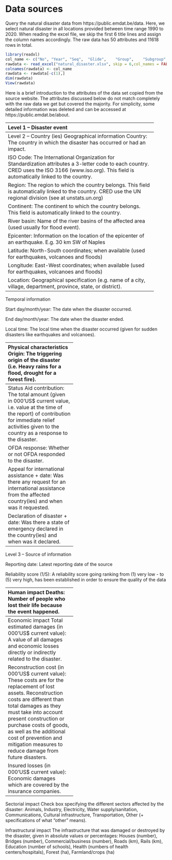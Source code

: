 # Data sources

Query the natural disaster data from https://public.emdat.be/data. Here, we select natural disaster in all locations provided between time range 1990 to 2020. When reading the excel file, we skip the first 6 title lines and assign the column names accordingly. The raw data has 50 attributes and 11618 rows in total. 
```r
library(readxl)
col_name <- c("No",	"Year",	"Seq",	"Glide",	"Group",	"Subgroup",	 "Type", "Subtype",	"Subsubtype",	"Name",	"Country", "ISO",	"Region", "Continent",	"Location",	"Origin",	"Associated_Dis",	"Associated_Dis2","Response","Appeal","Declaration",	"Aid","DM_Value","DM_Scale","Latitude","Longitude","Local_Time","River_Basin","Start_Year","Start_Month","Start_Day","End_Year", "End_Month",	"End_Day", "Total_Deaths","No_Injured",	"No_Affected",	"No_Homeless",	"Total_Affected",	"Reconstruction_Costs", "Reconstruction_Costs_Adjusted", "Insured_Damages",	"Insured_Damages_Adjusted",	"Total_Damages",	"Total_Damages_Adjusted",	"CPI",	"Adm_Level", "Admin1_Code",	"Admin2_Code",	"Geo_Locations")
rawdata <- read_excel("natural_disaster.xlsx", skip = 6,col_names = FALSE) 
colnames(rawdata) <- col_name
rawdata <- rawdata[-c(1),]
dim(rawdata) 
View(rawdata)
```


Here is a brief introduction to the attributes of the data set copied from the source website. The attributes discussed below do not match completely with the raw data we get but covered the majority. For simplicity, some detailed information was deleted and can be accessed at https://public.emdat.be/about. 


-----------------------------------------------------------------
Level 1 – Disaster event

Disaster Number: A unique 8 digit disaster number is generated for each disaster event.

Disaster group: Two main groups of disasters are distinguished in EM-DAT: natural disasters and technological disasters.

Disaster sub-group: The natural disaster category is divided into 6 sub-groups: Biological, Geophysical, Climatological, Hydrological, Meteorological and Extra-terrestrial disasters.

Disaster type: 1 main disaster type is identified per event.

Disaster sub-type: Subdivision related to the disaster type.

Disaster sub-sub-type: Any appropriate sub-division of the disaster sub-type (not applicable for all disaster sub-types).

Event name: Any specification related to the disaster which allow its identification (i.e. “Mitch” for the name of storm, “Boeing 707” for the type of plane in an air crash, name of the diseases such as “Cholera” for an epidemic, “Etna” for the name of the volcano, etc.)

Glide Number: The GLobal IDEntifier number (GLIDE; further information available on www.glidenumber.net) is a globally common Unique ID code for disasters intended to facilitate linkages between records in diverse disaster databases and disaster exchange information websites such as ReliefWeb.

DFO/GVP/USGS: This field is used to link the EMDAT disaster with the ones of other databases: Dartmouth Flood Observatory, Global Volcanism Program, USGS.

-----------------------------------------------------------------
Level 2 – Country (ies)
Geographical information
Country: The country in which the disaster has occurred or had an impact.

ISO Code: The International Organization for Standardization attributes a 3-letter code to each country. CRED uses the ISO 3166 (www.iso.org). This field is automatically linked to the country.

Region: The region to which the country belongs. This field is automatically linked to the country. CRED use the UN regional division (see at unstats.un.org)

Continent: The continent to which the country belongs. This field is automatically linked to the country.

River basin: Name of the river basins of the affected area (used usually for flood event).

Epicenter: Information on the location of the epicenter of an earthquake. E.g. 30 km SW of Naples

Latitude: North-South coordinates; when available (used for earthquakes, volcanoes and floods)

Longitude: East-West coordinates; when available (used for earthquakes, volcanoes and floods)

Location: Geographical specification (e.g. name of a city, village, department, province, state, or district).

-----------------------------
Temporal information

Start day/month/year: The date when the disaster occurred. 

End day/month/year: The date when the disaster ended. 

Local time: The local time when the disaster occurred (given for sudden disasters like earthquakes and volcanoes).

-----------------------------
Physical characteristics
Origin: The triggering origin of the disaster (i.e. Heavy rains for a flood, drought for a forest fire).

Associated disasters 1 and 2: The secondary and /or associated effects or consequences of a primary event (i.e. Landslide for a flood, explosion after an earthquake, etc …)

Disaster magnitude scale and value: The “intensity “of a specific disaster (the unit is automatically linked to the disaster type)

-----------------------------
Status
Aid contribution: The total amount (given in 000'US$ current value, i.e. value at the time of the report) of contribution for immediate relief activities given to the country as a response to the disaster.

OFDA response: Whether or not OFDA responded to the disaster.

Appeal for international assistance + date: Was there any request for an international assistance from the affected country(ies) and when was it requested.

Declaration of disaster + date: Was there a state of emergency declared in the country(ies) and when was it declared.

-----------------------------------------------------------------

Level 3 – Source of information

Reporting date: Latest reporting date of the source

Reliability score (1/5): A reliability score going ranking from (1) very low - to (5) very high, has been established in order to ensure the quality of the data

-----------------------------
Human impact
Deaths: Number of people who lost their life because the event happened.

Missing: The number of people whose whereabouts since the disaster are unknown, and presumed dead based on official figures.

Total deaths: deaths + missing people

Injured: People suffering from physical injuries, trauma, or an illness requiring immediate medical assistance as a direct result of a disaster.

Affected: People requiring immediate assistance during an emergency situation.

Homeless: Number of people whose house is destroyed or heavily damaged and therefore need shelter after an event.

Total affected: The total affected is the sum of injured, affected and homeless

-----------------------------
Economic impact
Total estimated damages (in 000'US$ current value): A value of all damages and economic losses directly or indirectly related to the disaster. 

Reconstruction cost (in 000'US$ current value): These costs are for the replacement of lost assets. Reconstruction costs are different than total damages as they must take into account present construction or purchase costs of goods, as well as the additional cost of prevention and mitigation measures to reduce damage from future disasters.

Insured losses (in 000'US$ current value): Economic damages which are covered by the insurance companies.

-----------------------------
Sectorial impact
Check box specifying the different sectors affected by the disaster: Animals, Industry, Electricity, Water supply/sanitation, Communications, Cultural infrastructure, Transportation, Other (+ specifications of what “other” means).

Infrastructural impact
The infrastructure that was damaged or destroyed by the disaster, given in absolute values or percentages: Houses (number), Bridges (number), Commercial/business (number), Roads (km), Rails (km), Education (number of schools), Health (numbers of health centers/hospitals), Forest (ha), Farmland/crops (ha)
